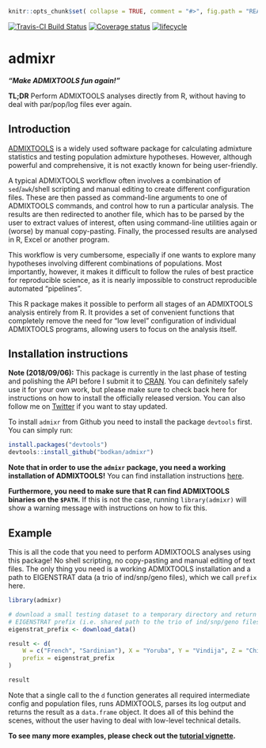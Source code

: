 <!-- README.md is generated from README.Rmd. Please edit that file -->

```r
knitr::opts_chunk$set( collapse = TRUE, comment = "#>", fig.path = "README-")
```

[![Travis-CI Build Status](https://travis-ci.org/bodkan/admixr.svg?branch=master)](https://travis-ci.org/bodkan/admixr)
[![Coverage status](https://codecov.io/gh/bodkan/admixr/branch/master/graph/badge.svg)](https://codecov.io/github/bodkan/admixr?branch=master)
[![lifecycle](https://img.shields.io/badge/lifecycle-maturing-blue.svg)](https://www.tidyverse.org/lifecycle/#maturing)

# admixr

_**"Make ADMIXTOOLS fun again!"**_

**TL;DR** Perform ADMIXTOOLS analyses directly from R, without having to deal
with par/pop/log files ever again.

## Introduction

[ADMIXTOOLS](https://github.com/DReichLab/AdmixTools/) is a widely used
software package for calculating admixture statistics and testing population
admixture hypotheses. However, although powerful and comprehensive, it is not
exactly known for being user-friendly.

A typical ADMIXTOOLS workflow often involves a combination of `sed`/`awk`/shell
scripting and manual editing to create different configuration files. These are
then passed as command-line arguments to one of ADMIXTOOLS commands, and
control how to run a particular analysis. The results are then redirected to
another file, which has to be parsed by the user to extract values of interest,
often using command-line utilities again or (worse) by manual copy-pasting.
Finally, the processed results are analysed in R, Excel or another program.

This workflow is very cumbersome, especially if one wants to explore many
hypotheses involving different combinations of populations. Most importantly,
however, it makes it difficult to follow the rules of best practice for
reproducible science, as it is nearly impossible to construct reproducible
automated "pipelines".

This R package makes it possible to perform all stages of an ADMIXTOOLS
analysis entirely from R. It provides a set of convenient functions that
completely remove the need for "low level" configuration of individual
ADMIXTOOLS programs, allowing users to focus on the analysis itself.

## Installation instructions

**Note (2018/09/06):** This package is currently in the last phase of testing
and polishing the API before I submit it to [CRAN](https://cran.r-project.org).
You can definitely safely use it for your own work, but please make sure to
check back here for instructions on how to install the officially released
version. You can also follow me on [Twitter](https://www.twitter.com/fleventy5)
if you want to stay updated.

To install `admixr` from Github you need to install the package `devtools`
first. You can simply run:

```r
install.packages("devtools")
devtools::install_github("bodkan/admixr")
```

**Note that in order to use the `admixr` package, you need a working
installation of ADMIXTOOLS!** You can find installation instructions
[here](https://github.com/DReichLab/AdmixTools/blob/master/README.INSTALL).

**Furthermore, you need to make sure that R can find ADMIXTOOLS binaries on the
`$PATH`.** If this is not the case, running `library(admixr)` will show a
warning message with instructions on how to fix this.

## Example

This is all the code that you need to perform ADMIXTOOLS analyses using this
package! No shell scripting, no copy-pasting and manual editing of text files.
The only thing you need is a working ADMIXTOOLS installation and a path to
EIGENSTRAT data (a trio of ind/snp/geno files), which we call `prefix` here.

```r
library(admixr)

# download a small testing dataset to a temporary directory and return its
# EIGENSTRAT prefix (i.e. shared path to the trio of ind/snp/geno files)
eigenstrat_prefix <- download_data()

result <- d(
    W = c("French", "Sardinian"), X = "Yoruba", Y = "Vindija", Z = "Chimp",
    prefix = eigenstrat_prefix
)

result
```

Note that a single call to the `d` function generates all required intermediate
config and population files, runs ADMIXTOOLS, parses its log output and returns
the result as a `data.frame` object. It does all of this behind the scenes,
without the user having to deal with low-level technical details.

**To see many more examples, please check out the [tutorial
vignette](https://bodkan.net/admixr/articles/tutorial.html).**

